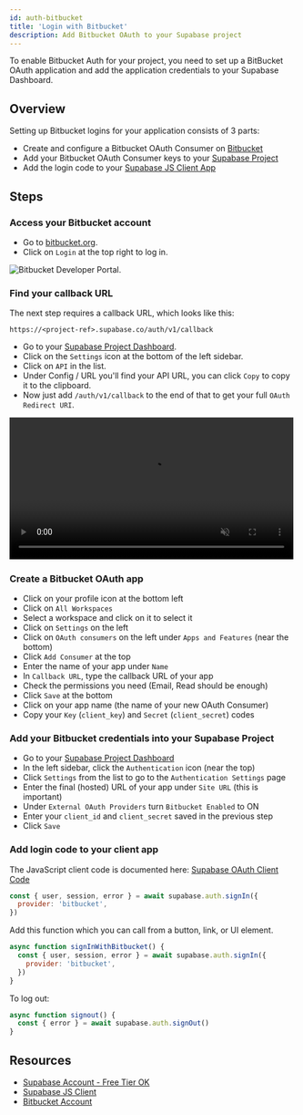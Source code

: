 ```yaml
---
id: auth-bitbucket
title: 'Login with Bitbucket'
description: Add Bitbucket OAuth to your Supabase project
---
```



To enable Bitbucket Auth for your project, you need to set up a BitBucket OAuth application and add the application credentials to your Supabase Dashboard.

## Overview

Setting up Bitbucket logins for your application consists of 3 parts:

- Create and configure a Bitbucket OAuth Consumer on [Bitbucket](https://bitbucket.org)
- Add your Bitbucket OAuth Consumer keys to your [Supabase Project](https://app.supabase.io)
- Add the login code to your [Supabase JS Client App](https://github.com/supabase/supabase-js)

## Steps

### Access your Bitbucket account

- Go to [bitbucket.org](https://bitbucket.org/).
- Click on `Login` at the top right to log in.

![Bitbucket Developer Portal.](/img/guides/auth/auth-bitbucket/bitbucket-portal.png)

### Find your callback URL

The next step requires a callback URL, which looks like this:

`https://<project-ref>.supabase.co/auth/v1/callback`

- Go to your [Supabase Project Dashboard](https://app.supabase.io).
- Click on the `Settings` icon at the bottom of the left sidebar.
- Click on `API` in the list.
- Under Config / URL you'll find your API URL, you can click `Copy` to copy it to the clipboard.
- Now just add `/auth/v1/callback` to the end of that to get your full `OAuth Redirect URI`.

<video width="99%" muted playsInline controls="true">
  <source src="/docs/videos/api/api-url-and-key.mp4" type="video/mp4" muted playsInline />
</video>

### Create a Bitbucket OAuth app

- Click on your profile icon at the bottom left
- Click on `All Workspaces`
- Select a workspace and click on it to select it
- Click on `Settings` on the left
- Click on `OAuth consumers` on the left under `Apps and Features` (near the bottom)
- Click `Add Consumer` at the top
- Enter the name of your app under `Name`
- In `Callback URL`, type the callback URL of your app
- Check the permissions you need (Email, Read should be enough)
- Click `Save` at the bottom
- Click on your app name (the name of your new OAuth Consumer)
- Copy your `Key` (`client_key`) and `Secret` (`client_secret`) codes

### Add your Bitbucket credentials into your Supabase Project

- Go to your [Supabase Project Dashboard](https://app.supabase.io)
- In the left sidebar, click the `Authentication` icon (near the top)
- Click `Settings` from the list to go to the `Authentication Settings` page
- Enter the final (hosted) URL of your app under `Site URL` (this is important)
- Under `External OAuth Providers` turn `Bitbucket Enabled` to ON
- Enter your `client_id` and `client_secret` saved in the previous step
- Click `Save`

### Add login code to your client app

The JavaScript client code is documented here: [Supabase OAuth Client Code](/docs/reference/javascript/auth-signin#sign-in-using-third-party-providers)

```js
const { user, session, error } = await supabase.auth.signIn({
  provider: 'bitbucket',
})
```

Add this function which you can call from a button, link, or UI element.

```js
async function signInWithBitbucket() {
  const { user, session, error } = await supabase.auth.signIn({
    provider: 'bitbucket',
  })
}
```

To log out:

```js
async function signout() {
  const { error } = await supabase.auth.signOut()
}
```

## Resources

- [Supabase Account - Free Tier OK](https://supabase.com)
- [Supabase JS Client](https://github.com/supabase/supabase-js)
- [Bitbucket Account](https://bitbucket.org)

